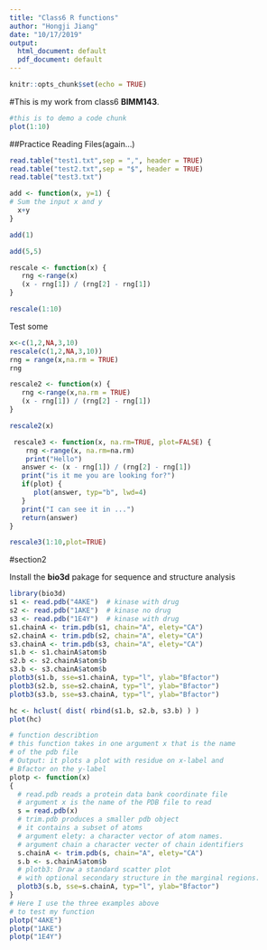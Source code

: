 ```yaml
---
title: "Class6 R functions"
author: "Hongji Jiang"
date: "10/17/2019"
output:
  html_document: default
  pdf_document: default
---
```


```r
knitr::opts_chunk$set(echo = TRUE)
```

#This is my work from class6 **BIMM143**.

```r

#this is to demo a code chunk
plot(1:10)
```

##Practice Reading Files(again...)
```r
read.table("test1.txt",sep = ",", header = TRUE)
read.table("test2.txt",sep = "$", header = TRUE)
read.table("test3.txt")
```
```r
add <- function(x, y=1) {
# Sum the input x and y 
  x+y
}
```
```r
add(1)

add(5,5)

```
```r
rescale <- function(x) {
   rng <-range(x)
   (x - rng[1]) / (rng[2] - rng[1])
}

```
```r
rescale(1:10)
```
Test some
```r
x<-c(1,2,NA,3,10)
rescale(c(1,2,NA,3,10))
rng = range(x,na.rm = TRUE)
rng
```
```r
rescale2 <- function(x) {
   rng <-range(x,na.rm = TRUE)
   (x - rng[1]) / (rng[2] - rng[1])
}
```
```r
rescale2(x)
```
```r
 rescale3 <- function(x, na.rm=TRUE, plot=FALSE) {
    rng <-range(x, na.rm=na.rm)
    print("Hello")
   answer <- (x - rng[1]) / (rng[2] - rng[1])
   print("is it me you are looking for?")
   if(plot) {
      plot(answer, typ="b", lwd=4)
   }
   print("I can see it in ...")
   return(answer)
}
```
```r
rescale3(1:10,plot=TRUE)
```

#section2

Install the **bio3d** pakage for sequence and structure analysis
```r
library(bio3d)
s1 <- read.pdb("4AKE")  # kinase with drug
s2 <- read.pdb("1AKE")  # kinase no drug
s3 <- read.pdb("1E4Y")  # kinase with drug
s1.chainA <- trim.pdb(s1, chain="A", elety="CA")
s2.chainA <- trim.pdb(s2, chain="A", elety="CA")
s3.chainA <- trim.pdb(s3, chain="A", elety="CA")
s1.b <- s1.chainA$atom$b
s2.b <- s2.chainA$atom$b
s3.b <- s3.chainA$atom$b
plotb3(s1.b, sse=s1.chainA, typ="l", ylab="Bfactor")
plotb3(s2.b, sse=s2.chainA, typ="l", ylab="Bfactor")
plotb3(s3.b, sse=s3.chainA, typ="l", ylab="Bfactor")
```
```r
hc <- hclust( dist( rbind(s1.b, s2.b, s3.b) ) )
plot(hc)
```
```r
# function describtion 
# this function takes in one argument x that is the name 
# of the pdb file 
# Output: it plots a plot with residue on x-label and 
# Bfactor on the y-label
plotp <- function(x)
{
  # read.pdb reads a protein data bank coordinate file
  # argument x is the name of the PDB file to read 
  s = read.pdb(x)
  # trim.pdb produces a smaller pdb object
  # it contains a subset of atoms 
  # argument elety: a character vector of atom names.
  # argument chain a character vecter of chain identifiers
  s.chainA <- trim.pdb(s, chain="A", elety="CA")
  s.b <- s.chainA$atom$b
  # plotb3: Draw a standard scatter plot
  # with optional secondary structure in the marginal regions.
  plotb3(s.b, sse=s.chainA, typ="l", ylab="Bfactor")
}
# Here I use the three examples above 
# to test my function
plotp("4AKE")
plotp("1AKE")
plotp("1E4Y")
```

